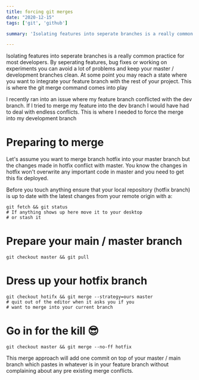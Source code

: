 ```yaml
---
title: forcing git merges
date: "2020-12-15"
tags: ['git', 'github']

summary: 'Isolating features into seperate branches is a really common practice for most developers. By seperating features, bug fixes or working on experiments you can avoid a lot of problems and keep your master / development branches clean.'

---
```


Isolating features into seperate branches is a really common practice for most developers. By seperating features, bug fixes or working on experiments you can avoid a lot of problems and keep your master / development branches clean.
At some point you may reach a state where you want to integrate your feature branch with the rest of your project. This is where the git merge command comes into play



I recently ran into an issue where my feature branch conflicted with the dev branch. If I tried to merge my feature into the dev branch I would have had to deal with endless conflicts. This is where I needed to force the merge into my development branch

# Preparing to merge


Let's assume you want to merge branch hotfix into your master branch but the changes made in hotfix conflict with master. You know the changes in hotfix won't overwrite any important code in master and you need to get this fix deployed.


Before you touch anything ensure that your local repository (hotfix branch) is up to date with the latest changes from your remote origin with a:


```shell
git fetch && git status
# If anything shows up here move it to your desktop 
# or stash it
```
<h1>Prepare your main / master branch</h1>

```shell
git checkout master && git pull
```


<h1>Dress up your hotfix branch</h1>


```shell
git checkout hotifx && git merge --strategy=ours master
# quit out of the editor when it asks you if you
# want to merge into your current branch
```

<h1>Go in for the kill 😎</h1>


```shell
git checkout master && git merge --no-ff hotfix
```

This merge approach will add one commit on top of your master / main branch which pastes in whatever is in your feature branch without complaining about any pre existing merge conflicts.
